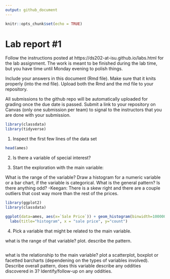 ```yaml
---
output: github_document
---
```


<!-- README.md is generated from README.Rmd. Please edit the README.Rmd file -->


```r
knitr::opts_chunk$set(echo = TRUE)
```

# Lab report #1

Follow the instructions posted at https://ds202-at-isu.github.io/labs.html for the lab assignment. The work is meant to be finished during the lab time, but you have time until Monday evening to polish things.

Include your answers in this document (Rmd file). Make sure that it knits properly (into the md file). Upload both the Rmd and the md file to your repository.  

All submissions to the github repo will be automatically uploaded for grading once the due date is passed.
Submit a link to your repository on Canvas (only one submission per team) to signal to the instructors that you are done with your submission.

```r
library(classdata)
library(tidyverse)
```

1. Inspect the first few lines of the data set
```r
head(ames)
```

2. Is there a variable of special interest?


3. Start the exploration with the main variable:

What is the range of the variable? Draw a histogram for a numeric variable or a bar chart, if the variable is categorical. What is the general pattern? Is there anything odd? 
-Keegan: There is a skew right and there are a couple outliers that cost way more than the rest of the prices.
```r
library(ggplot2)
library(classdata)

ggplot(data=ames, aes(x=`Sale Price`)) + geom_histogram(binwidth=100000) +
  labs(title="histogram", x = "sale price", y="count")
```


4. Pick a variable that might be related to the main variable.

what is the range of that variable? plot. describe the pattern.
```r

```

what is the relationship to the main variable? plot a scatterplot, boxplot or facetted barcharts (dependening on the types of variables involved). Describe overall pattern, does this variable describe any oddities discovered in 3? Identify/follow-up on any oddities.
```r

```

